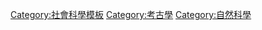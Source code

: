 {{Navbox
|name  = 考古学
|title = [[考古学]]
|titlestyle = background:#dd9;
|listclass = hlist
|group1 = 學科分類
|groupstyle = background:#dd9
|list1 =
* [[歷史考古學]]
* [[史前考古学]]
* [[原史考古学]]
* [[古典考古学]]
* [[近世考古学]]
* [[第四紀学]]
* [[主題考古学]]
* [[民族考古学]]
* [[宗教考古学]]
* [[產業考古学]]
* [[海洋考古学]]
* [[地震考古学]]
* [[天文考古学]]
* [[動物考古学]]
* [[實驗考古学]]
* [[美術考古學]]
* [[田野考古学]]
* [[水下考古學]]
* [[農業考古學]]
* [[環境考古學]]
* [[考古天文学]]
|group2 = 相關學科
|list2 =
* [[文化人類學]]
* [[民俗學]]
* [[歷史語言學]]
* [[體質人類學]]
* [[採集狩獵學]]
* [[歷史民俗學]]
* [[地质学]]
* [[古生物学]]
* [[古植物学|古植物學]]
* [[金石学]]
* [[紙草學]]
* [[金石学]]
* [[銘刻學]]
* [[甲骨学]]
* [[古陶瓷學]]
* [[古钱学]]
* [[類型學]]
* [[考古學史]]
* [[古文獻學]]
* [[纹章学]]
* [[考古地磁學]]
* [[古文字学]]
* [[考古年代學]]
* [[歷史學]]
|group3 = 研究方法
|list3 =
* {{tsl|ja|發掘調査|發掘調查}}
* [[時代区分]]
* {{tsl|ja|三時代区分法}}
* {{tsl|en|typological method|型式学的研究法}}
* [[遺物組成]]
* [[编年体|編年]]
* [[交差年代決定法]]
* [[地質年代學|年代測定法]]
* [[考古年代测定]]
* [[相對年代]]
* [[絶對年代]]
* [[树轮年代学]]
* [[放射性碳定年法]]
* [[火山噴發碎屑]]
* [[産地同定]]
* [[叠覆律]]
* [[X射線分析法 (考古学)]]
* [[考古修復]]
* [[遙感考古]]
* [[洛阳铲]]
|group4 = 考古資料
|list4 =
* [[遺蹟]]
* {{tsl|ja|遺構}}
* [[遺物]]
* [[石器]]
* [[土器]]
* {{tsl|ja|金属器}}
* [[青铜器]]
* [[鐵器]]
* [[骨器]]
* [[木器]]
* [[木簡]]
* [[简牍|竹簡]]
* [[中国旧石器文化列表|中國古人類化石]]
* [[世界人類化石]]
|group5 = 考古学分区
|list5 = 
* [[歐洲考古學]]
* [[埃及學|埃及考古學]]
* [[中國考古學]]
* [[日本考古學]]
* [[大洋洲考古學]]
* [[中美洲考古學]]
|group6 = 遺蹟的保護和利用
|list6 =
* {{tsl|ja|遺跡保存|遺蹟保存}}
* [[文物保护单位]]
* [[考古學家]]
* {{tsl|ja|遺跡調査会|遺蹟調查會}}
* [[緊急調查 (考古學)]]
* [[学術調查 (考古學)]]
* [[考古学文化]]
|group7=其他
|list7=
* [[伪考古学]]
* [[孤證不立]]
}}<noinclude>
[[Category:社會科學模板‎]]
[[Category:考古學]]
[[Category:自然科學]]
</noinclude>